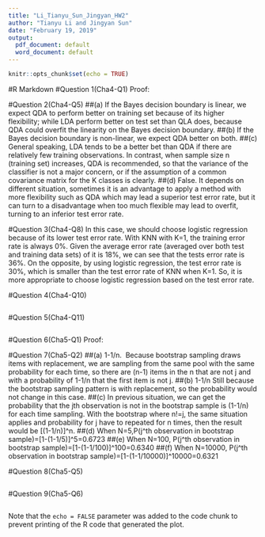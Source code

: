 ```yaml
---
title: "Li_Tianyu_Sun_Jingyan_HW2"
author: "Tianyu Li and Jingyan Sun"
date: "February 19, 2019"
output:
  pdf_document: default
  word_document: default
---
```


```r
knitr::opts_chunk$set(echo = TRUE)
```
#R Markdown
#Question 1(Cha4-Q1)
Proof:

#Question 2(Cha4-Q5)
##(a) 
If the Bayes decision boundary is linear, we expect QDA to perform better on training set because of its higher flexibility; while LDA perform better on test set than QLA does, because QDA could overfit the linearity on the Bayes decision boundary.
##(b) 
If the Bayes decision boundary is non-linear, we expect QDA better on both.
##(c) 
General speaking, LDA tends to be a better bet than QDA if there are relatively few training observations. In contrast, when sample size n (training set) increases, QDA is recommended, so that the variance of the classifier is not a major concern, or if the assumption of a common covariance matrix for the K classes is clearly.
##(d) 
False. It depends on different situation, sometimes it is an advantage to apply a method with more flexibility such as QDA which may lead a superior test error rate, but it can turn to a disadvantage when too much flexible may lead to overfit, turning to an inferior test error rate.  

#Question 3(Cha4-Q8)
In this case, we should choose logistic regression because of its lower test error rate. With KNN with K=1, the training error rate is always 0%. Given the average error rate (averaged over both test and training data sets) of it is 18%, we can see that the tests error rate is 36%. On the opposite, by using logistic regression, the test error rate is 30%, which is smaller than the test error rate of KNN when K=1. So, it is more appropriate to choose logistic regression based on the test error rate.  

#Question 4(Cha4-Q10)
```r




```

#Question 5(Cha4-Q11)
```r




```

#Question 6(Cha5-Q1)
Proof:

#Question 7(Cha5-Q2)
##(a) 1-1/n. 
Because bootstrap sampling draws items with replacement, we are sampling from the same pool with the same probability for each time, so there are (n-1) items in the n that are not j and with a probability of 1-1/n that the first item is not j.
##(b) 1-1/n
Still because the bootstrap sampling pattern is with replacement, so the probability would not change in this case.
##(c) 
In previous situation, we can get the probability that the jth observation is not in the bootstrap sample is (1-1/n) for each time sampling. With the bootstrap where n!=j, the same situation applies and probability for j have to repeated for n times, then the result would be [(1-1/n)]^n.
##(d)
When N=5,P(j^th  observation in bootstrap sample)=[1-(1-1/5)]^5=0.6723
##(e)
When N=100, P(j^th  observation in bootstrap sample)=[1-(1-1/100)]^100=0.6340
##(f)
When N=10000, P(j^th  observation in bootstrap sample)=[1-(1-1/10000)]^10000=0.6321

#Question 8(Cha5-Q5)
```r




```

#Question 9(Cha5-Q6)
```r




```
Note that the `echo = FALSE` parameter was added to the code chunk to prevent printing of the R code that generated the plot.
